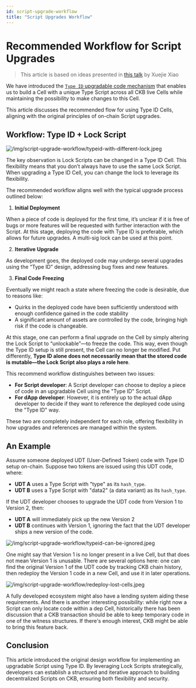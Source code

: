 ```yaml
---
id: script-upgrade-workflow
title: "Script Upgrades Workflow"
---
```


# Recommended Workflow for Script Upgrades

> This article is based on ideas presented in [this talk](https://blog.cryptape.com/reaching-design-consensus-on-ckb-script-execution-model) by Xuejie Xiao

We have introduced the [`Type ID` upgradable code mechanism](/doc/script/type-id) that enables us to build a Cell with a unique Type Script across all CKB live Cells while maintaining the possibility to make changes to this Cell.

This article discusses the recommended flow for using Type ID Cells, aligning with the original principles of on-chain Script upgrades.

## Workflow: Type ID + Lock Script

![/img/script-upgrade-workflow/typeid-with-different-lock.jpeg](/img/script-upgrade-workflow/typeid-with-different-lock.jpeg)

The key observation is Lock Scripts can be changed in a Type ID Cell. This flexibility means that you don’t always have to use the same Lock Script. When upgrading a Type ID Cell, you can change the lock to leverage its flexibility.

The recommended workflow aligns well with the typical upgrade process outlined below:

1. **Initial Deployment**

When a piece of code is deployed for the first time, it’s unclear if it is free of bugs or more features will be requested with further interaction with the Script. At this stage, deploying the code with Type ID is preferable, which allows for future upgrades. A multi-sig lock can be used at this point.

2. **Iterative** **Upgrade**

As development goes, the deployed code may undergo several upgrades using the “Type ID” design, addressing bug fixes and new features.

3. **Final Code Freezing**

Eventually we might reach a state where freezing the code is desirable, due to reasons like:

- Quirks in the deployed code have been sufficiently understood with enough confidence gained in the code stability
- A significant amount of assets are controlled by the code, bringing high risk if the code is changeable.

At this stage, one can perform a final upgrade on the Cell by simply altering the Lock Script to “unlockable”—to freeze the code. This way, even though the Type ID setup is still present, the Cell can no longer be modified. Put differently, **Type ID alone does not necessarily mean that the stored code is mutable—the Lock Script also plays a role here**.

This recommend workflow distinguishes between two issues:

- **For Script developer**: A Script developer can choose to deploy a piece of code in an upgradable Cell using the "Type ID" Script.
- **For dApp developer**: However, it is entirely up to the actual dApp developer to decide if they want to reference the deployed code using the "Type ID" way.

These two are completely independent for each role, offering flexibility in how upgrades and references are managed within the system.

## An Example

Assume someone deployed UDT (User-Defined Token) code with Type ID setup on-chain. Suppose two tokens are issued using this UDT code, where:

- **UDT A** uses a Type Script with "type" as its `hash_type`.
- **UDT B** uses a Type Script with "data2" (a data variant) as its `hash_type`.

If the UDT developer chooses to upgrade the UDT code from Version 1 to Version 2, then:

- **UDT A** will immediately pick up the new Version 2
- **UDT B** continues with Version 1, ignoring the fact that the UDT developer ships a new version of the code.

![/img/script-upgrade-workflow/typeid-can-be-ignored.jpeg](/img/script-upgrade-workflow/typeid-can-be-ignored.jpeg)

One might say that Version 1 is no longer present in a live Cell, but that does not mean Version 1 is unusable. There are several options here: one can find the original Version 1 of the UDT code by tracking CKB chain history, then redeploy the Version 1 code in a new Cell, and use it in later operations.

![/img/script-upgrade-workflow/redeploy-lost-cells.jpeg](/img/script-upgrade-workflow/redeploy-lost-cells.jpeg)

A fully developed ecosystem might also have a lending system aiding these requirements. And there is another interesting possibility: while right now a Script can only locate code within a dep Cell, historically there has been discussion that a CKB transaction should be able to keep temporary code in one of the witness structures. If there's enough interest, CKB might be able to bring this feature back.

## Conclusion

This article introduced the original design workflow for implementing an upgradable Script using Type ID. By leveraging Lock Scripts strategically, developers can establish a structured and iterative approach to building decentralized Scripts on CKB, ensuring both flexibility and security.
